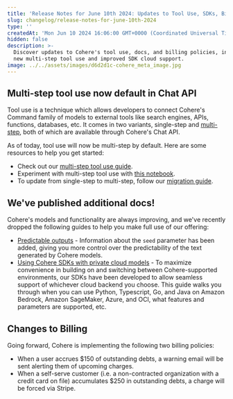 ```yaml
---
title: 'Release Notes for June 10th 2024: Updates to Tool Use, SDKs, Billing'
slug: changelog/release-notes-for-june-10th-2024
type: ''
createdAt: 'Mon Jun 10 2024 16:06:00 GMT+0000 (Coordinated Universal Time)'
hidden: false
description: >-
  Discover updates to Cohere's tool use, docs, and billing policies, including
  new multi-step tool use and improved SDK cloud support.
image: ../../assets/images/d6d2d1c-cohere_meta_image.jpg
---
```

## Multi-step tool use now default in Chat API

Tool use is a technique which allows developers to connect Cohere's Command family of models to external tools like search engines, APIs, functions, databases, etc. It comes in two variants, single-step and [multi-step](/docs/multi-step-tool-use), both of which are available through Cohere's Chat API.

As of today, tool use will now be multi-step by default. Here are some resources to help you get started:

- Check out our [multi-step tool use guide](/docs/multi-step-tool-use).
- Experiment with multi-step tool use with [this notebook](https://github.com/cohere-ai/notebooks/blob/main/notebooks/agents/Tool_Use.ipynb).
- To update from single-step to multi-step, follow our [migration guide](/page/changes-in-chat-api-and-tool-use).

## We've published additional docs!

Cohere's models and functionality are always improving, and we've recently dropped the following guides to help you make full use of our offering:

- [Predictable outputs](/docs/predictable-outputs) - Information about the `seed` parameter has been added, giving you more control over the predictability of the text generated by Cohere models.
- [Using Cohere SDKs with private cloud models](/docs/cohere-works-everywhere) - To maximize convenience in building on and switching between Cohere-supported environments, our SDKs have been developed to allow seamless support of whichever cloud backend you choose. This guide walks you through when you can use Python, Typescript, Go, and Java on Amazon Bedrock, Amazon SageMaker, Azure, and OCI, what features and parameters are supported, etc.

## Changes to Billing

Going forward, Cohere is implementing the following two billing policies:

- When a user accrues $150 of outstanding debts, a warning email will be sent alerting them of upcoming charges.
- When a self-serve customer (i.e. a non-contracted organization with a credit card on file) accumulates $250 in outstanding debts, a charge will be forced via Stripe.
